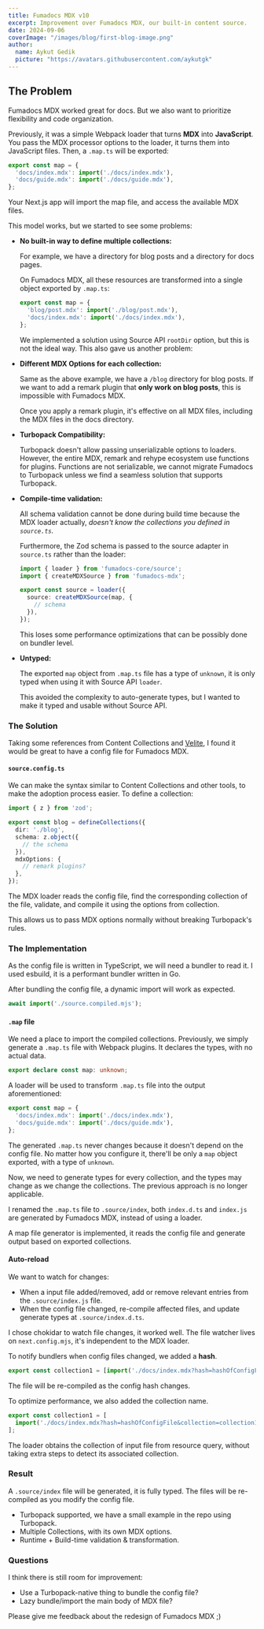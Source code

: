 ```yaml
---
title: Fumadocs MDX v10
excerpt: Improvement over Fumadocs MDX, our built-in content source.
date: 2024-09-06
coverImage: "/images/blog/first-blog-image.png"
author:
  name: Aykut Gedik
  picture: "https://avatars.githubusercontent.com/aykutgk"
---
```


## The Problem

Fumadocs MDX worked great for docs. But we also want to prioritize flexibility and code organization.

Previously, it was a simple Webpack loader that turns **MDX** into **JavaScript**.
You pass the MDX processor options to the loader, it turns them into JavaScript files.
Then, a `.map.ts` will be exported:

```ts
export const map = {
  'docs/index.mdx': import('./docs/index.mdx'),
  'docs/guide.mdx': import('./docs/guide.mdx'),
};
```

Your Next.js app will import the map file, and access the available MDX files.

This model works, but we started to see some problems:

- **No built-in way to define multiple collections:**

  For example, we have a directory for blog posts and a directory for docs pages.

  On Fumadocs MDX, all these resources are transformed into a single object exported by `.map.ts`:

  ```ts
  export const map = {
    'blog/post.mdx': import('./blog/post.mdx'),
    'docs/index.mdx': import('./docs/index.mdx'),
  };
  ```

  We implemented a solution using Source API `rootDir` option, but this is not the ideal way.
  This also gave us another problem:

- **Different MDX Options for each collection:**

  Same as the above example, we have a `/blog` directory for blog posts.
  If we want to add a remark plugin that **only work on blog posts**, this is impossible with Fumadocs MDX.

  Once you apply a remark plugin, it's effective on all MDX files, including the MDX files in the docs directory.

- **Turbopack Compatibility:**

  Turbopack doesn't allow passing unserializable options to loaders.
  However, the entire MDX, remark and rehype ecosystem use functions for plugins.
  Functions are not serializable, we cannot migrate Fumadocs to Turbopack unless we find a seamless solution that supports Turbopack.

- **Compile-time validation:**

  All schema validation cannot be done during build time because the MDX loader actually, _doesn't know the collections you defined in `source.ts`._

  Furthermore, the Zod schema is passed to the source adapter in `source.ts` rather than the loader:

  ```ts
  import { loader } from 'fumadocs-core/source';
  import { createMDXSource } from 'fumadocs-mdx';

  export const source = loader({
    source: createMDXSource(map, {
      // schema
    }),
  });
  ```

  This loses some performance optimizations that can be possibly done on bundler level.

- **Untyped:**

  The exported `map` object from `.map.ts` file has a type of `unknown`, it is only typed when using it with Source API `loader`.

  This avoided the complexity to auto-generate types, but I wanted to make it typed and usable without Source API.

### The Solution

Taking some references from Content Collections and [Velite](https://velite.js.org), I found it would be great to have a config file for Fumadocs MDX.

#### `source.config.ts`

We can make the syntax similar to Content Collections and other tools, to make the adoption process easier.
To define a collection:

```ts
import { z } from 'zod';

export const blog = defineCollections({
  dir: './blog',
  schema: z.object({
    // the schema
  }),
  mdxOptions: {
    // remark plugins?
  },
});
```

The MDX loader reads the config file, find the corresponding collection of the file, validate, and compile it using the options from collection.

This allows us to pass MDX options normally without breaking Turbopack's rules.

### The Implementation

As the config file is written in TypeScript, we will need a bundler to read it.
I used esbuild, it is a performant bundler written in Go.

After bundling the config file, a dynamic import will work as expected.

```js
await import('./source.compiled.mjs');
```

#### `.map` file

We need a place to import the compiled collections.
Previously, we simply generate a `.map.ts` file with Webpack plugins.
It declares the types, with no actual data.

```ts
export declare const map: unknown;
```

A loader will be used to transform `.map.ts` file into the output aforementioned:

```ts
export const map = {
  'docs/index.mdx': import('./docs/index.mdx'),
  'docs/guide.mdx': import('./docs/guide.mdx'),
};
```

The generated `.map.ts` never changes because it doesn't depend on the config file.
No matter how you configure it, there'll be only a `map` object exported, with a type of `unknown`.

Now, we need to generate types for every collection, and the types may change as we change the collections.
The previous approach is no longer applicable.

I renamed the `.map.ts` file to `.source/index`, both `index.d.ts` and `index.js` are generated by Fumadocs MDX, instead of using a loader.

A map file generator is implemented, it reads the config file and generate output based on exported collections.

#### Auto-reload

We want to watch for changes:

- When a input file added/removed, add or remove relevant entries from the `.source/index.js` file.
- When the config file changed, re-compile affected files, and update generate types at `.source/index.d.ts`.

I chose chokidar to watch file changes, it worked well.
The file watcher lives on `next.config.mjs`, it's independent to the MDX loader.

To notify bundlers when config files changed, we added a **hash**.

```ts
export const collection1 = [import('./docs/index.mdx?hash=hashOfConfigFile')];
```

The file will be re-compiled as the config hash changes.

To optimize performance, we also added the collection name.

```ts
export const collection1 = [
  import('./docs/index.mdx?hash=hashOfConfigFile&collection=collection1'),
];
```

The loader obtains the collection of input file from resource query, without taking extra steps to detect its associated collection.

### Result

A `.source/index` file will be generated, it is fully typed.
The files will be re-compiled as you modify the config file.

- Turbopack supported, we have a small example in the repo using Turbopack.
- Multiple Collections, with its own MDX options.
- Runtime + Build-time validation & transformation.

### Questions

I think there is still room for improvement:

- Use a Turbopack-native thing to bundle the config file?
- Lazy bundle/import the main body of MDX file?

Please give me feedback about the redesign of Fumadocs MDX ;)
